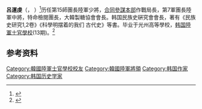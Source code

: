 '''呂運虔'''（{{lang-ko|여운건}}，{{bd|1934年}} ）<ref>{{Cite web|title=인물정보|url=https://people.joins.com/Search/profile.aspx?pn=35202|accessdate=2020-08-21|work=people.joins.com}}</ref>历任第15師團長陸軍少將，[[韓國聯合參謀本部|合同參謀本部]]作戰局長，第7軍團長陸軍中將，特命檢閱團長，大韓製糖協會會長。韩国民族史硏究會會長，著有《民族史研究1,2卷》《科學明摆着的我们 古代史》等書。毕业于光州高等學校，[[韩国陆军士官学校|韩国陸軍士官學校]](13期)。<ref>{{Cite web|title=동북공정 알아야 대응한다|url=https://ridibooks.com/books/2234003238|accessdate=2020-08-21|work=ridibooks.com|language=ko}}</ref>

== 参考资料 ==
{{Reflist}}
{{Stub}}

[[Category:韓國陸軍士官學校校友|Category:韓國陸軍士官學校校友]]
[[Category:韓國陸軍將領|Category:韓國陸軍將領]]
[[Category:韩国作家|Category:韩国作家]]
[[Category:韩国历史学家|Category:韩国历史学家]]